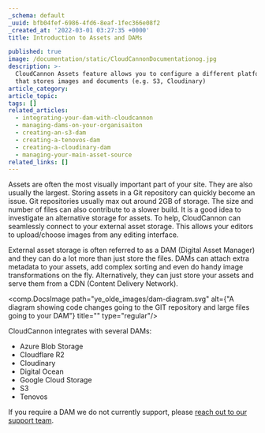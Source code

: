 ```yaml
---
_schema: default
_uuid: bfb04fef-6986-4fd6-8eaf-1fec366e08f2
_created_at: '2022-03-01 03:27:35 +0000'
title: Introduction to Assets and DAMs

published: true
image: /documentation/static/CloudCannonDocumentationog.jpg
description: >-
  CloudCannon Assets feature allows you to configure a different platform (DAM)
  that stores images and documents (e.g. S3, Cloudinary)
article_category:
article_topic:
tags: []
related_articles:
  - integrating-your-dam-with-cloudcannon
  - managing-dams-on-your-organisaiton
  - creating-an-s3-dam
  - creating-a-tenovos-dam
  - creating-a-cloudinary-dam
  - managing-your-main-asset-source
related_links: []
---
```

Assets are often the most visually important part of your site. They are also usually the largest. Storing assets in a Git repository can quickly become an issue. Git repositories usually max out around 2GB of storage. The size and number of files can also contribute to a slower build. It is a good idea to investigate an alternative storage for assets. To help, CloudCannon can seamlessly connect to your external asset storage. This allows your editors to upload/choose images from any editing interface.

External asset storage is often referred to as a DAM (Digital Asset Manager) and they can do a lot more than just store the files. DAMs can attach extra metadata to your assets, add complex sorting and even do handy image transformations on the fly. Alternatively, they can just store your assets and serve them from a CDN (Content Delivery Network).

<comp.DocsImage path="ye_olde_images/dam-diagram.svg" alt={"A diagram showing code changes going to the GIT repository and large files going to your DAM"} title="" type="regular"/>

CloudCannon integrates with several DAMs:

* Azure Blob Storage
* Cloudflare R2
* Cloudinary
* Digital Ocean
* Google Cloud Storage
* S3
* Tenovos

If you require a DAM we do not currently support, please [reach out to our support team](/documentation/support/).
